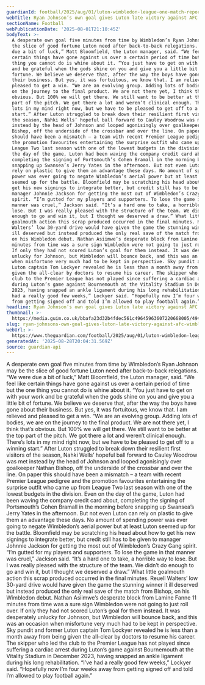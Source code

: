 ```yaml
---
guardianId: football/2025/aug/01/luton-wimbledon-league-one-match-report
webTitle: Ryan Johnson’s own goal gives Luton late victory against AFC Wimbledon
sectionName: Football
webPublicationDate: '2025-08-01T21:10:45Z'
bodyText: >-
  A desperate own goal five minutes from time by Wimbledon’s Ryan Johnson may be
  the slice of good fortune Luton need after back-to-back relegations. “We were
  due a bit of luck,” Matt Bloomfield, the Luton manager, said. “We feel like
  certain things have gone against us over a certain period of time but the one
  thing you cannot do is whine about it. “You just have to get on with your work
  and be grateful when the gods shine on you and give you a little bit of
  fortune. We believe we deserve that, after the way the boys have gone about
  their business. But yes, it was fortuitous, we know that. I am relieved and
  pleased to get a win. “We are an evolving group. Adding lots of bodies, we are
  on the journey to the final product. We are not there yet, I think that’s
  obvious. But 100% we will get there. We still want to be better at the top
  part of the pitch. We got there a lot and weren’t clinical enough. There’s
  lots in my mind right now, but we have to be pleased to get off to a winning
  start.” After Luton struggled to break down their resilient first visitors of
  the season, Nahki Wells’ hopeful ball forward to Cauley Woodrow was met
  instead by the head of Johnson and looped agonisingly over goalkeeper Nathan
  Bishop, off the underside of the crossbar and over the line. On paper this
  should have been a mismatch – a team with recent Premier League pedigree and
  the promotion favourites entertaining the surprise outfit who came up from
  League Two last season with one of the lowest budgets in the division. Even on
  the day of the game, Luton had been waving the company credit card about,
  completing the signing of Portsmouth’s Cohen Bramall in the morning before
  snapping up Swansea’s Jerry Yates in the afternoon. But not even Luton can
  rely on plastic to give them an advantage these days. No amount of spending
  power was ever going to negate Wimbledon’s aerial power but at least Luton
  seemed up for the battle. Bloomfield may be scratching his head about how to
  get his new signings to integrate better, but credit still has to be given to
  manager Johnnie Jackson for getting the most out of Wimbledon’s Crazy Gang
  spirit. “I’m gutted for my players and supporters. To lose the game in that
  manner was cruel,” Jackson said. “It’s a hard one to take, a horrible way to
  lose. But I was really pleased with the structure of the team. We didn’t do
  enough to go and win it, but I thought we deserved a draw.” What little
  goalmouth action this scrap produced occurred in the final minutes. Reuell
  Walters’ low 30-yard drive would have given the game the stunning winner it
  ill deserved but instead produced the only real save of the match from Bishop,
  on his Wimbledon debut. Nathan Asiimwe’s desperate block from Lamine Fanne 11
  minutes from time was a sure sign Wimbledon were not going to just roll over.
  If only they had not scored Luton’s goal for them instead. It was desperately
  unlucky for Johnson, but Wimbledon will bounce back, and this was an occasion
  when misfortune very much had to be kept in perspective. Sky pundit and former
  Luton captain Tom Lockyer revealed he is less than a month away from being
  given the all-clear by doctors to resume his career. The skipper who led the
  club to the Premier League has not played since suffering a cardiac arrest
  during Luton’s game against Bournemouth at the Vitality Stadium in December
  2023, having snapped an ankle ligament during his long rehabilitation. “I’ve
  had a really good few weeks,” Lockyer said. “Hopefully now I’m four weeks away
  from getting signed off and told I’m allowed to play football again.”
headline: Ryan Johnson’s own goal gives Luton late victory against AFC Wimbledon
thumbnail: >-
  https://media.guim.co.uk/bbafa23d32b4fdec561c49645963607220668005/494_0_3580_2863/500.jpg
slug: ryan-johnsons-own-goal-gives-luton-late-victory-against-afc-wimbledon
webUrl: >-
  https://www.theguardian.com/football/2025/aug/01/luton-wimbledon-league-one-match-report
generatedAt: '2025-08-28T20:04:31.569Z'
source: guardian-api
---
```

A desperate own goal five minutes from time by Wimbledon’s Ryan Johnson may be the slice of good fortune Luton need after back-to-back relegations. “We were due a bit of luck,” Matt Bloomfield, the Luton manager, said. “We feel like certain things have gone against us over a certain period of time but the one thing you cannot do is whine about it. “You just have to get on with your work and be grateful when the gods shine on you and give you a little bit of fortune. We believe we deserve that, after the way the boys have gone about their business. But yes, it was fortuitous, we know that. I am relieved and pleased to get a win. “We are an evolving group. Adding lots of bodies, we are on the journey to the final product. We are not there yet, I think that’s obvious. But 100% we will get there. We still want to be better at the top part of the pitch. We got there a lot and weren’t clinical enough. There’s lots in my mind right now, but we have to be pleased to get off to a winning start.” After Luton struggled to break down their resilient first visitors of the season, Nahki Wells’ hopeful ball forward to Cauley Woodrow was met instead by the head of Johnson and looped agonisingly over goalkeeper Nathan Bishop, off the underside of the crossbar and over the line. On paper this should have been a mismatch – a team with recent Premier League pedigree and the promotion favourites entertaining the surprise outfit who came up from League Two last season with one of the lowest budgets in the division. Even on the day of the game, Luton had been waving the company credit card about, completing the signing of Portsmouth’s Cohen Bramall in the morning before snapping up Swansea’s Jerry Yates in the afternoon. But not even Luton can rely on plastic to give them an advantage these days. No amount of spending power was ever going to negate Wimbledon’s aerial power but at least Luton seemed up for the battle. Bloomfield may be scratching his head about how to get his new signings to integrate better, but credit still has to be given to manager Johnnie Jackson for getting the most out of Wimbledon’s Crazy Gang spirit. “I’m gutted for my players and supporters. To lose the game in that manner was cruel,” Jackson said. “It’s a hard one to take, a horrible way to lose. But I was really pleased with the structure of the team. We didn’t do enough to go and win it, but I thought we deserved a draw.” What little goalmouth action this scrap produced occurred in the final minutes. Reuell Walters’ low 30-yard drive would have given the game the stunning winner it ill deserved but instead produced the only real save of the match from Bishop, on his Wimbledon debut. Nathan Asiimwe’s desperate block from Lamine Fanne 11 minutes from time was a sure sign Wimbledon were not going to just roll over. If only they had not scored Luton’s goal for them instead. It was desperately unlucky for Johnson, but Wimbledon will bounce back, and this was an occasion when misfortune very much had to be kept in perspective. Sky pundit and former Luton captain Tom Lockyer revealed he is less than a month away from being given the all-clear by doctors to resume his career. The skipper who led the club to the Premier League has not played since suffering a cardiac arrest during Luton’s game against Bournemouth at the Vitality Stadium in December 2023, having snapped an ankle ligament during his long rehabilitation. “I’ve had a really good few weeks,” Lockyer said. “Hopefully now I’m four weeks away from getting signed off and told I’m allowed to play football again.”

